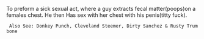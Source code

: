 {{encyclopaedic}}
To preform a sick sexual act, where a guy extracts fecal matter(poops)on a females chest. He then Has sex with her chest with his penis(titty fuck).

  Also See: Donkey Punch, Cleveland Steemer, Dirty Sanchez & Rusty Trumbone